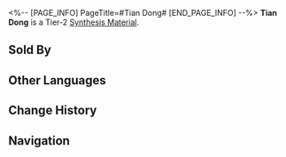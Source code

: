 <%-- [PAGE_INFO]
PageTitle=#Tian Dong#
[END_PAGE_INFO] --%>
{{Item Infobox
|title       = Tian Dong
|id          = 181013
|image       = Item Tian Dong.png
|type        = 
|invCategory = Other Materials
|rarity      = 2
|effect      = Tier 2 Synthesis Material
|description = While plants of the Tian Dong genus typically grow on land, Tian Dong plants of Scalegorge Waterscape stand out by extensively inhabiting the coastal areas of the Lunarescent Depths. Although artificial cultivation techniques for Tian Dong have become quite prevalent, there are still many who believe in the superstition that "wild plants have stronger medicinal properties," causing significant trouble for the Pearlkeepers.
|source1     = Lingling's Medicine Stand
|source2     = Calyx (Golden)
}}
{{Description|1=''"Plunderers of Tian Dong, to the Shackling Prison they will go."''}}
'''Tian Dong''' is a Tier-2 [[Synthesis Material]].

==Sold By==
{{Shop Availability}}

==Other Languages==
{{Other Languages
|en   = Tian Dong
|zhs  = 鳞渊天冬
|zht  = 鱗淵天冬
|ja   = 鱗淵天門冬
|ko   = 인연천동
|es   = Tian dong
|fr   = Asperge de cochinchine
|ru   = Спаржевый папоротник из Чешуйчатого ущелья
|th   = Tian Dong
|vi   = Lân Uyên Thiên Đông
|de   = Schuppenschlangenspargel
|id   = Tian Dong
|pt   = Tian Dong
}}

==Change History==
{{Change History|2.0}}

==Navigation==
{{Synthesis Material Navbox}}